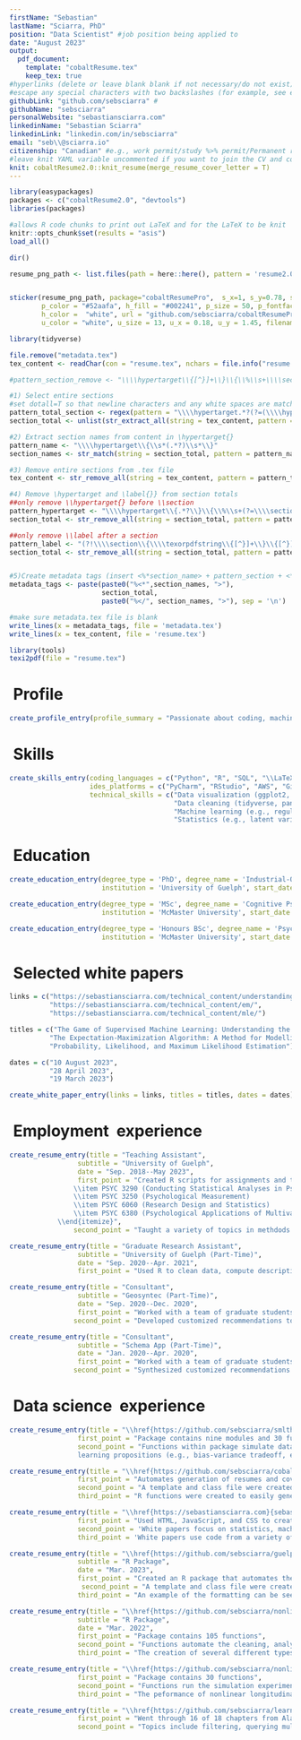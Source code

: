 ```yaml
---
firstName: "Sebastian"
lastName: "Sciarra, PhD"
position: "Data Scientist" #job position being applied to 
date: "August 2023" 
output: 
  pdf_document:
    template: "cobaltResume.tex"
    keep_tex: true
#hyperlinks (delete or leave blank blank if not necessary/do not exist)
#escape any special characters with two backslashes (for example, see email variable)
githubLink: "github.com/sebsciarra" #
githubName: "sebsciarra"
personalWebsite: "sebastiansciarra.com"
linkedinName: "Sebastian Sciarra"
linkedinLink: "linkedin.com/in/sebsciarra"
email: "seb\\@sciarra.io" 
citizenship: "Canadian" #e.g., work permit/study %>% permit/Permanent resident/citizen, etc.
#leave knit YAML variable uncommented if you want to join the CV and cover letter in one PDF
knit: cobaltResume2.0::knit_resume(merge_resume_cover_letter = T)
---
```


```r
library(easypackages)
packages <- c("cobaltResume2.0", "devtools")
libraries(packages)

#allows R code chunks to print out LaTeX and for the LaTeX to be knit
knitr::opts_chunk$set(results = "asis")
load_all()

dir()

resume_png_path <- list.files(path = here::here(), pattern = 'resume2.0_screen.png', recursive = TRUE, full.names = TRUE)


sticker(resume_png_path, package="cobaltResumePro",  s_x=1, s_y=0.78, s_width=.38, s_height = .34, 
        p_color = "#52aafa", h_fill = "#002241", p_size = 50, p_fontface = "bold", dpi = 1000, 
        h_color =  "white", url = "github.com/sebsciarra/cobaltResumePro",
        u_color = "white", u_size = 13, u_x = 0.18, u_y = 1.45, filename="resume_pro.png")


```

```r
library(tidyverse)

file.remove("metadata.tex")
tex_content <- readChar(con = "resume.tex", nchars = file.info("resume.tex")$size)

#pattern_section_remove <- "\\\\hypertarget\\{[^}]+\\}\\{\\%\\s+\\\\section\\{\\\\texorpdfstring\\{[^}]+\\}\\{[^}]+\\}\\}\\\\label\\{[^}]+\\}\\}"

#1) Select entire sections
#set dotall=T so that newline characters and any white spaces are matched 
pattern_total_section <- regex(pattern = "\\\\hypertarget.*?(?=(\\\\hypertarget|\\\\end\\{document))", dotall = TRUE)
section_total <- unlist(str_extract_all(string = tex_content, pattern = pattern_total_section))

#2) Extract section names from content in \hypertarget{}
pattern_name <- "\\\\hypertarget\\{\\s*(.*?)\\s*\\}"
section_names <- str_match(string = section_total, pattern = pattern_name)[ ,2]

#3) Remove entire sections from .tex file 
tex_content <- str_remove_all(string = tex_content, pattern = pattern_total_section)

#4) Remove \hypertarget and \label{}} from section totals 
##only remove \\hypertarget{} before \\section
pattern_hypertarget <- "\\\\hypertarget\\{.*?\\}\\{\\%\\s+(?=\\\\section\\{\\\\texorpdfstring\\{[^}]+\\}\\{[^}]+\\}\\}\\\\label\\{[^}]+\\})"
section_total <- str_remove_all(string = section_total, pattern = pattern_hypertarget)

##only remove \\label after a section 
pattern_label <- "(?!\\\\section\\{\\\\texorpdfstring\\{[^}]+\\}\\{[^}]+\\}\\}\\\\label\\{[^}]+\\})\\\\label\\{.*?\\}\\}"
section_total <- str_remove_all(string = section_total, pattern = pattern_label)


#5)Create metadata tags (insert <%*section_name> + pattern_section + <*section_name> into metadata.tex)
metadata_tags <- paste(paste0("%<*",section_names, ">"),  
                       section_total, 
                       paste0("%</", section_names, ">"), sep = '\n')

#make sure metadata.tex file is blank
write_lines(x = metadata_tags, file = 'metadata.tex')
write_lines(x = tex_content, file = 'resume.tex')

library(tools)
texi2pdf(file = "resume.tex")
```


# \faUser\ Profile 


```r
create_profile_entry(profile_summary = "Passionate about coding, machine learning, and statistics. Completed my PhD \\href{\\detokenize{https://atrium.lib.uoguelph.ca/server/api/core/bitstreams/8ed1891d-58ca-457b-b0d4-33a015fb2db9/content}}{\\textcolor{blue}{dissertation}} at the intersection of these fields to address a practical problem in Industrial-Organizational psychology and received the 2022/2023 Canadian Psychological Association Certificate of Academic Excellence for this work. In my dissertation, I coded and ran Monte Carlo simulations on an AWS instance to evaluate the performance of nonlinear longitudinal models. Writes white papers on machine learning topics at\ \\href{https://sebastiansciarra.com}{\\textcolor{blue}{sebastiansciarra.com}}. \\newline")
```

# \faCogs\ Skills 

```r
create_skills_entry(coding_languages = c("Python", "R", "SQL", "\\LaTeX", "Javascript", "HTML", "CSS"), 
                    ides_platforms = c("PyCharm", "RStudio", "AWS", "Git", "MySQL"), 
                    technical_skills = c("Data visualization (ggplot2, plotnine)", 
                                         "Data cleaning (tidyverse, pandas, numpy)", 
                                         "Machine learning (e.g., regularized regression, decision trees, random forests, mixture models)", 
                                         "Statistics (e.g., latent variable models, factor analysis, multilevel modelling)"))
```




# \faUniversity\ Education

```r
create_education_entry(degree_type = 'PhD', degree_name = 'Industrial-Organizational Psychology', 
                       institution = 'University of Guelph', start_date = 'Sep. 2018', end_date = 'May 2023')

create_education_entry(degree_type = 'MSc', degree_name = 'Cognitive Psychology', 
                       institution = 'McMaster University', start_date = 'Sep. 2016', end_date = 'June 2018')

create_education_entry(degree_type = 'Honours BSc', degree_name = 'Psychology, Neuroscience \\& Behaviour', 
                       institution = 'McMaster University', start_date = 'Sep. 2012', end_date = 'June 2016')
```

# \faCoffee\ Selected white papers

```r
links = c("https://sebastiansciarra.com/technical_content/understanding_ml/",
          "https://sebastiansciarra.com/technical_content/em/", 
          "https://sebastiansciarra.com/technical_content/mle/")

titles = c("The Game of Supervised Machine Learning: Understanding the Setup, Players, and Rules",
          "The Expectation-Maximization Algorithm: A Method for Modelling Mixtures of Distributions", 
          "Probability, Likelihood, and Maximum Likelihood Estimation")

dates = c("10 August 2023", 
          "28 April 2023", 
          "19 March 2023")

create_white_paper_entry(links = links, titles = titles, dates = dates)
```


# \faSuitcase\ Employment \ experience 

```r
create_resume_entry(title = "Teaching Assistant", 
                 subtitle = "University of Guelph", 
                 date = "Sep. 2018--May 2023", 
                 first_point = "Created R scripts for assignments and taught labs for the following courses in measurement and statistics: \\begin{itemize}   \\fontsize{8}{8}\\selectfont
                \\item PSYC 3290 (Conducting Statistical Analyses in Psychology)
                \\item PSYC 3250 (Psychological Measurement) 
                \\item PSYC 6060 (Research Design and Statistics)
                \\item PSYC 6380 (Psychological Applications of Multivariate Analysis)
            \\end{itemize}", 
                second_point = "Taught a variety of topics in methdods and statistics (e.g., regression with continuous and categorical [i.e., ANOVA] variables, \\textit{p} values, \\textit{p} hacking, hierarchical linear modelling, factor analysis, latent variable modelling, etc.)")
```


```r
create_resume_entry(title = "Graduate Research Assistant", 
                 subtitle = "University of Guelph (Part-Time)", 
                 date = "Sep. 2020--Apr. 2021", 
                 first_point = "Used R to clean data, compute descriptive statistics, and run regression analyses (with categorical and/or continuous variables) for organizational data on turnover, downsizing, and growth")
```

```r
create_resume_entry(title = "Consultant", 
                 subtitle = "Geosyntec (Part-Time)", 
                 date = "Sep. 2020--Dec. 2020", 
                 first_point = "Worked with a team of graduate students to improve the interview procedure", 
                second_point = "Developed customized recommendations to structure the interview procedure so that adverse hiring outcomes were reduced and skills were more rigorously evaluated")
```

```r
create_resume_entry(title = "Consultant", 
                 subtitle = "Schema App (Part-Time)", 
                 date = "Jan. 2020--Apr. 2020", 
                 first_point = "Worked with a team of graduate students to improve the onboarding of new employees", 
                second_point = "Synthesized customized recommendations by using literatures on realistic job previews, goal setting, and mentoring")
```





# \faCode\ Data science \ experience


```r
create_resume_entry(title = "\\href{https://github.com/sebsciarra/smltheory}{smltheory}", subtitle = "Python package", date = "Aug. 2023", 
                 first_point = "Package contains nine modules and 30 functions", 
                 second_point = "Functions within package simulate data sets and demonstrate propositions of supervised machine
                 learning propositions (e.g., bias-variance tradeoff, excess risk decomposition)") 
```


```r
create_resume_entry(title = "\\href{https://github.com/sebsciarra/cobaltResume}{cobaltResume}", subtitle = "R Package", date = "May 2023", 
                 first_point = "Automates generation of resumes and cover letters within RStudio", 
                 second_point = "A template and class file were created (\\textapprox 700 lines of \\LaTeX code) to specify a styling template that draws inspiration from the cobalt theme in the RStudio IDE", 
                 third_point = "R functions were created to easily generate resume entries and merge resume and cover letters into one PDF file")
```

```r
create_resume_entry(title = "\\href{https://sebastiansciarra.com}{sebastiansciarra.com}", subtitle = "Personal website", date = "Mar. 2023", 
                 first_point = "Used HTML, JavaScript, and CSS to create a personal website for writing white papers",
                 second_point = 'White papers focus on statistics, machine learning, and coding by explaining technical details, providing demonstrations, and conducting simulation experiments', 
                 third_point = 'White papers use code from a variety of languages to explain content. As an example, my post titled ``\\href{https://sebastiansciarra.com/coding_tricks/em_demo/}{\\textcolor{blue}{Coding and Visualizing the Expectation-Maximization Algorithm}}" used R, Python, and CSS code')
```

```r
create_resume_entry(title = "\\href{https://github.com/sebsciarra/guelphdown}{guelphdown}", 
                 subtitle = "R Package", 
                 date = "Mar. 2023", 
                 first_point = "Created an R package that automates the generation of theses according to the University of Guelph formatting requirements", 
                  second_point = "A template and class file were created (\\textapprox 1400 lines of \\LaTeX code) to specify formattings for the preamble, body, references, and appendices",
                 third_point = "An example of the formatting can be seen in my \ \\href{\\detokenize{https://atrium.lib.uoguelph.ca/server/api/core/bitstreams/8ed1891d-58ca-457b-b0d4-33a015fb2db9/content}}{\\textcolor{blue}{thesis}}")

```


```r
create_resume_entry(title = "\\href{https://github.com/sebsciarra/nonlinSimsAnalysis}{nonlinSimsAnalysis}", 
                 subtitle = "R Package",
                 date = "Mar. 2022", 
                 first_point = "Package contains 105 functions",
                 second_point = "Functions automate the cleaning, analysis, and visualization of large data sets (e.g., 40 000+ rows) for my doctoral dissertation", 
                 third_point = "The creation of several different types of tables and figures were automated by this package")
```

```r
create_resume_entry(title = "\\href{https://github.com/sebsciarra/nonlinSims}{nonlinSims}", subtitle = "R Package", date = "Jan. 2022", 
                 first_point = "Package contains 30 functions",
                 second_point = "Functions run the simulation experiments of my doctoral dissertation",
                 third_point = "The peformance of nonlinear longitudinal models are evaluated (e.g., structured latent growth curve models) are evaluated under several conditions")
```

```r
create_resume_entry(title = "\\href{https://github.com/sebsciarra/learning_SQL}{Learning SQL}", subtitle = "Project", date = "Mar. 2021", 
                 first_point = "Went through 16 of 18 chapters from Alan Beaulieu's \\href{https://www.amazon.ca/Learning-SQL-Generate-Manipulate-Retrieve/dp/1492057614/ref=sr_1_1?hvadid=324956203165&hvdev=c&hvlocphy=9000835&hvnetw=g&hvqmt=e&hvrand=9921433988929165270&hvtargid=kwd-312865785332&hydadcr=16084_10268182&keywords=learning+sql+by+alan+beaulieu&qid=1684158363&sr=8-1}{\\textcolor{blue}{Learning SQL}}", 
                 second_point = "Topics include filtering, querying multiple tables, sets, grouping and aggregates, subqueries, joins, transactions etc.")
```




